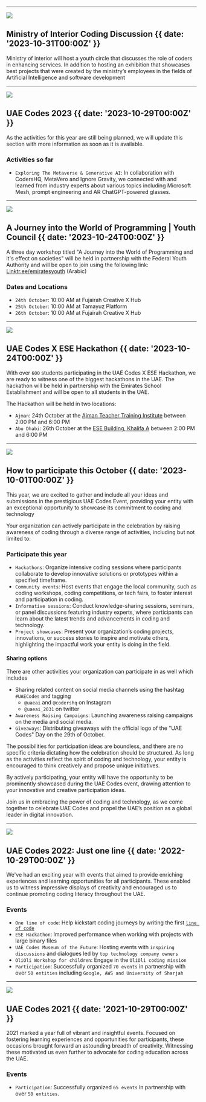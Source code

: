 
---

![](@/images/moi.jpg)

## Ministry of Interior Coding Discussion {{ date: '2023-10-31T00:00Z' }}

Ministry of interior will host a youth circle that discusses the role of coders in enhancing services. In addition to hosting an exhibition that showcases best projects that were created by the ministry’s employees in the fields of Artificial Intelligence and software development

---

![](@/images/uaecodes-yearly.jpg)

## UAE Codes 2023 {{ date: '2023-10-29T00:00Z' }}

As the activities for this year are still being planned, we will update this section with more information as soon as it is available.

### <SparkleIcon /> Activities so far

- `Exploring The Metaverse & Generative AI`: In collaboration with CodersHQ, MetaVero and Ignore Gravity, we connected with and learned from industry experts about various topics including Microsoft Mesh, prompt engineering and AR ChatGPT-powered glasses.

---

![](@/images/logo-for-uaecodes.png)

## A Journey into the World of Programming | Youth Council {{ date: '2023-10-24T00:00Z' }}

A three day workshop titled "A Journey into the World of Programming and it's effect on societies" will be held in partnership with the Federal Youth Authority and will be open to join using the following link: [Linktr.ee/emiratesyouth](https://linktr.ee/emiratesyouth) (Arabic)

### <SparkleIcon /> Dates and Locations

- `24th October`: 10:00 AM at Fujairah Creative X Hub
- `25th October`: 10:00 AM at Tamayuz Platform
- `26th October`: 10:00 AM at Fujairah Creative X Hub

---

![](@/images/ese-hackathon-2022.jpg)

## UAE Codes X ESE Hackathon {{ date: '2023-10-24T00:00Z' }}

With over `600` students participating in the UAE Codes X ESE Hackathon, we are ready to witness one of the biggest hackathons in the UAE. The hackathon will be held in partnership with the Emirates School Establishment and will be open to all students in the UAE.

The Hackathon will be held in two locations:

- `Ajman`: 24th October at the [Ajman Teacher Training Institute](https://maps.app.goo.gl/RdqoYKmA2Bb5WMmk9?g_st=ic) between 2:00 PM and 6:00 PM
- `Abu Dhabi`: 26th October at the [ESE Building, Khalifa A](https://maps.app.goo.gl/2KKkq3cbbpBuuf9A7?g_st=ic) between 2:00 PM and 6:00 PM

---

![](@/images/participate-2023.jpg)

## How to participate this October {{ date: '2023-10-01T00:00Z' }}

This year, we are excited to gather and include all your ideas and submissions in the prestigious UAE Codes Event, providing your entity with an exceptional opportunity to showcase its commitment to coding and technology

Your organization can actively participate in the celebration by raising awareness of coding through a diverse range of activities, including but not limited to:

### <SparkleIcon /> Participate this year

- `Hackathons`: Organize intensive coding sessions where participants collaborate to develop innovative solutions or prototypes within a specified timeframe.
- `Community events`: Host events that engage the local community, such as coding workshops, coding competitions, or tech fairs, to foster interest and participation in coding.
- `Informative sessions`: Conduct knowledge-sharing sessions, seminars, or panel discussions featuring industry experts, where participants can learn about the latest trends and advancements in coding and technology.
- `Project showcases`: Present your organization’s coding projects, innovations, or success stories to inspire and motivate others, highlighting the impactful work your entity is doing in the field.

#### Sharing options

There are other activities your organization can participate in as well which includes

- Sharing related content on social media channels using the hashtag `#UAECodes` and tagging
  - `@uaeai` and `@codershq` on Instagram
  - `@uaeai_2031` on twitter
- `Awareness Raising Campaigns`: Launching awareness raising campaigns on the media and social media.
- `Giveaways`: Distributing giveaways with the official logo of the "UAE Codes" Day on the 29th of October.

The possibilities for participation ideas are boundless, and there are no specific criteria dictating how the celebration should be structured. As long as the activities reflect the spirit of coding and technology, your entity is encouraged to think creatively and propose unique initiatives.

By actively participating, your entity will have the opportunity to be prominently showcased during the UAE Codes event, drawing attention to your innovative and creative participation ideas.

Join us in embracing the power of coding and technology, as we come together to celebrate UAE Codes and propel the UAE’s position as a global leader in digital innovation.

---

![](@/images/uaecodes-2022.jpeg)

## UAE Codes 2022: Just one line {{ date: '2022-10-29T00:00Z' }}

We've had an exciting year with events that aimed to provide enriching experiences and learning opportunities for all participants. These enabled us to witness impressive displays of creativity and encouraged us to continue promoting coding literacy throughout the UAE.

### <SparkleIcon /> Events

- `One line of code`: Help kickstart coding journeys by writing the first [`line of code`](https://uaecodes.github.io/uaecodes/)
- `ESE Hackathon`: Improved performance when working with projects with large binary files
- `UAE Codes Museum of the Future`: Hosting events with `inspiring discussions` and dialogues led by `top technology company owners`
- `OliOli Workshop for children`: Engage in the `OliOli coding mission`
- `Participation`: Successfully organized `70 events` in partnership with over `50 entities` including `Google, AWS and University of Sharjah`

---

![](@/images/uaecodes-2021.jpg)

## UAE Codes 2021 {{ date: '2021-10-29T00:00Z' }}

2021 marked a year full of vibrant and insightful events. Focused on fostering learning experiences and opportunities for participants, these occasions brought forward an astounding breadth of creativity. Witnessing these motivated us even further to advocate for coding education across the UAE.

### <SparkleIcon /> Events

- `Participation`: Successfully organized `65 events` in partnership with over `50 entities`.
